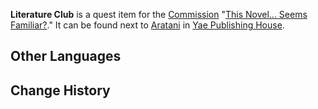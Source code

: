 {{Item Infobox
|id           = 100863
|image        = Book String of Pearls.png
|type         = Quest Items
|description  = A traditional novel. The packaging states that this novel has a "rigorous plot and setting"...
|source1      = [[This Novel... Seems Familiar?]]
}}
'''Literature Club''' is a quest item for the [[Commission]] "[[This Novel... Seems Familiar?]]." It can be found next to [[Aratani]] in [[Yae Publishing House]].

==Other Languages==
{{Other Languages|default_hidden = 1
|en      = Literature Club
|zhs     = 文学团
|zhs_rm  = Wénxué Tuán
|zht     = 文學團
|zht_rm  = Wénxué Tuán
|ja      = 文学団
|ja_rm   = Bungaku-dan
|ko      = 문학단
|ko_rm   = 
|es      = El círculo literario
|fr      = Club de littérature
|ru      = Литературный клуб
|th      = แวดวงวรรณกรรม
|th_rm   = 
|vi      = Hội Văn Học
|de      = Literaturklub
|id      = Klub Literatur
|pt      = Clube de Literatura
}}

==Change History==
{{Change History|2.0}}